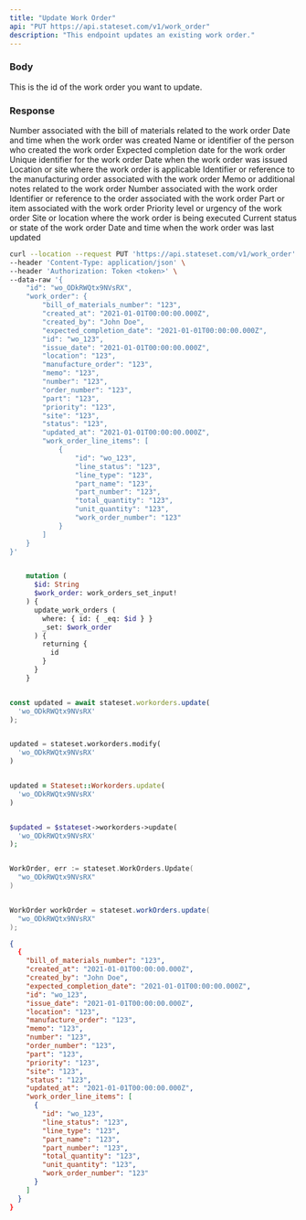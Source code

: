 ```yaml
---
title: "Update Work Order"
api: "PUT https://api.stateset.com/v1/work_order"
description: "This endpoint updates an existing work order."
---
```


### Body

<ParamField body="id" type="string">
  This is the id of the work order you want to update.
</ParamField>

### Response

<ResponseField name="bill_of_materials_number" type="string">
  Number associated with the bill of materials related to the work order
</ResponseField>

<ResponseField name="created_at" type="string">
  Date and time when the work order was created
</ResponseField>

<ResponseField name="created_by" type="string">
  Name or identifier of the person who created the work order
</ResponseField>

<ResponseField name="expected_completion_date" type="string">
  Expected completion date for the work order
</ResponseField>

<ResponseField name="id" type="string">
  Unique identifier for the work order
</ResponseField>

<ResponseField name="issue_date" type="string">
  Date when the work order was issued
</ResponseField>

<ResponseField name="location" type="string">
  Location or site where the work order is applicable
</ResponseField>

<ResponseField name="manufacture_order" type="string">
  Identifier or reference to the manufacturing order associated with the work order
</ResponseField>

<ResponseField name="memo" type="string">
  Memo or additional notes related to the work order
</ResponseField>

<ResponseField name="number" type="string">
  Number associated with the work order
</ResponseField>

<ResponseField name="order_number" type="string">
  Identifier or reference to the order associated with the work order
</ResponseField>

<ResponseField name="part" type="string">
  Part or item associated with the work order
</ResponseField>

<ResponseField name="priority" type="string">
  Priority level or urgency of the work order
</ResponseField>

<ResponseField name="site" type="string">
  Site or location where the work order is being executed
</ResponseField>

<ResponseField name="status" type="string">
  Current status or state of the work order
</ResponseField>

<ResponseField name="updated_at" type="string">
  Date and time when the work order was last updated
</ResponseField>


<RequestExample>

```bash cURL
curl --location --request PUT 'https://api.stateset.com/v1/work_order' \
--header 'Content-Type: application/json' \
--header 'Authorization: Token <token>' \
--data-raw '{
    "id": "wo_ODkRWQtx9NVsRX",
    "work_order": {
        "bill_of_materials_number": "123",
        "created_at": "2021-01-01T00:00:00.000Z",
        "created_by": "John Doe",
        "expected_completion_date": "2021-01-01T00:00:00.000Z",
        "id": "wo_123",
        "issue_date": "2021-01-01T00:00:00.000Z",
        "location": "123",
        "manufacture_order": "123",
        "memo": "123",
        "number": "123",
        "order_number": "123",
        "part": "123",
        "priority": "123",
        "site": "123",
        "status": "123",
        "updated_at": "2021-01-01T00:00:00.000Z",
        "work_order_line_items": [
            {
                "id": "wo_123",
                "line_status": "123",
                "line_type": "123",
                "part_name": "123",
                "part_number": "123",
                "total_quantity": "123",
                "unit_quantity": "123",
                "work_order_number": "123"
            }
        ]
    }
}'
```

```graphQL GraphQL

    mutation (
      $id: String
      $work_order: work_orders_set_input!
    ) {
      update_work_orders (
        where: { id: { _eq: $id } }
        _set: $work_order
      ) {
        returning {
          id
        }
      }
    }
```

```javascript Node.js

const updated = await stateset.workorders.update(
  'wo_ODkRWQtx9NVsRX'
);

```

```python Python

updated = stateset.workorders.modify(
  'wo_ODkRWQtx9NVsRX'
)

```

```ruby Ruby

updated = Stateset::Workorders.update(
  'wo_ODkRWQtx9NVsRX'
)

```

```php PHP

$updated = $stateset->workorders->update(
  'wo_ODkRWQtx9NVsRX'
);

```

```go Go

WorkOrder, err := stateset.WorkOrders.Update(
  "wo_ODkRWQtx9NVsRX"
)

```

```java Java

WorkOrder workOrder = stateset.workOrders.update(
  "wo_ODkRWQtx9NVsRX"
);

```


</RequestExample>

<ResponseExample>

```json Response
{
  {
    "bill_of_materials_number": "123",
    "created_at": "2021-01-01T00:00:00.000Z",
    "created_by": "John Doe",
    "expected_completion_date": "2021-01-01T00:00:00.000Z",
    "id": "wo_123",
    "issue_date": "2021-01-01T00:00:00.000Z",
    "location": "123",
    "manufacture_order": "123",
    "memo": "123",
    "number": "123",
    "order_number": "123",
    "part": "123",
    "priority": "123",
    "site": "123",
    "status": "123",
    "updated_at": "2021-01-01T00:00:00.000Z",
    "work_order_line_items": [
      {
        "id": "wo_123",
        "line_status": "123",
        "line_type": "123",
        "part_name": "123",
        "part_number": "123",
        "total_quantity": "123",
        "unit_quantity": "123",
        "work_order_number": "123"
      }
    ]
  }
}
```

</ResponseExample>
